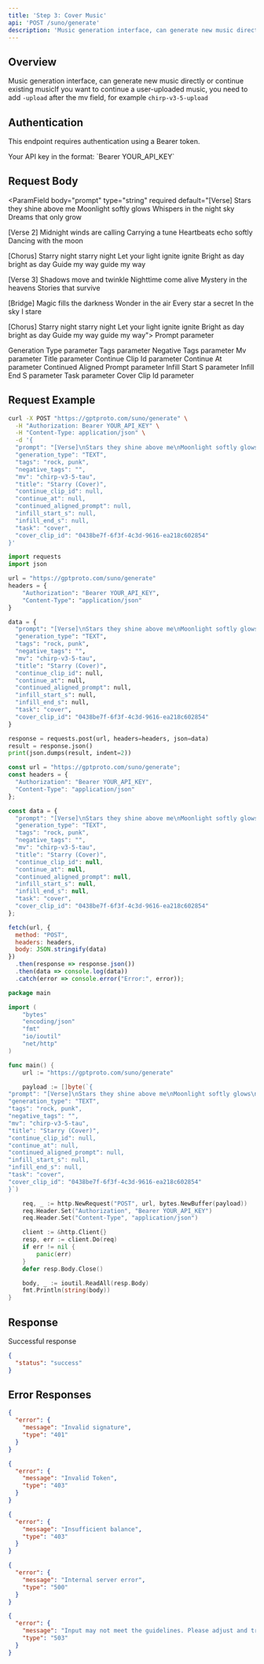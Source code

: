 ```yaml
---
title: 'Step 3: Cover Music'
api: 'POST /suno/generate'
description: 'Music generation interface, can generate new music directly or continue existing musicIf you want to continue a user-uploaded music, you need to add `-upload` after the mv field, for example `chirp-v3-5-upload`'
---
```


## Overview

Music generation interface, can generate new music directly or continue existing musicIf you want to continue a user-uploaded music, you need to add `-upload` after the mv field, for example `chirp-v3-5-upload`

## Authentication

This endpoint requires authentication using a Bearer token.

<ParamField header="Authorization" type="string" required default="sk-***********">
  Your API key in the format: `Bearer YOUR_API_KEY`
</ParamField>

## Request Body

<ParamField body="prompt" type="string" required default="[Verse]
Stars they shine above me
Moonlight softly glows
Whispers in the night sky
Dreams that only grow

[Verse 2]
Midnight winds are calling
Carrying a tune
Heartbeats echo softly
Dancing with the moon

[Chorus]
Starry night starry night
Let your light ignite ignite
Bright as day bright as day
Guide my way guide my way

[Verse 3]
Shadows move and twinkle
Nighttime come alive
Mystery in the heavens
Stories that survive

[Bridge]
Magic fills the darkness
Wonder in the air
Every star a secret
In the sky I stare

[Chorus]
Starry night starry night
Let your light ignite ignite
Bright as day bright as day
Guide my way guide my way">
  Prompt parameter
</ParamField>

<ParamField body="generation_type" type="string"  default="TEXT">
  Generation Type parameter
</ParamField>

<ParamField body="tags" type="string"  default="rock, punk">
  Tags parameter
</ParamField>

<ParamField body="negative_tags" type="string"  default="">
  Negative Tags parameter
</ParamField>

<ParamField body="mv" type="string"  default="chirp-v3-5-tau">
  Mv parameter
</ParamField>

<ParamField body="title" type="string"  default="Starry (Cover)">
  Title parameter
</ParamField>

<ParamField body="continue_clip_id" type="string"  default="None">
  Continue Clip Id parameter
</ParamField>

<ParamField body="continue_at" type="string"  default="None">
  Continue At parameter
</ParamField>

<ParamField body="continued_aligned_prompt" type="string"  default="None">
  Continued Aligned Prompt parameter
</ParamField>

<ParamField body="infill_start_s" type="string"  default="None">
  Infill Start S parameter
</ParamField>

<ParamField body="infill_end_s" type="string"  default="None">
  Infill End S parameter
</ParamField>

<ParamField body="task" type="string"  default="cover">
  Task parameter
</ParamField>

<ParamField body="cover_clip_id" type="string"  default="0438be7f-6f3f-4c3d-9616-ea218c602854">
  Cover Clip Id parameter
</ParamField>

## Request Example

<CodeGroup>

```bash cURL
curl -X POST "https://gptproto.com/suno/generate" \
  -H "Authorization: Bearer YOUR_API_KEY" \
  -H "Content-Type: application/json" \
  -d '{
  "prompt": "[Verse]\nStars they shine above me\nMoonlight softly glows\nWhispers in the night sky\nDreams that only grow\n\n[Verse 2]\nMidnight winds are calling\nCarrying a tune\nHeartbeats echo softly\nDancing with the moon\n\n[Chorus]\nStarry night starry night\nLet your light ignite ignite\nBright as day bright as day\nGuide my way guide my way\n\n[Verse 3]\nShadows move and twinkle\nNighttime come alive\nMystery in the heavens\nStories that survive\n\n[Bridge]\nMagic fills the darkness\nWonder in the air\nEvery star a secret\nIn the sky I stare\n\n[Chorus]\nStarry night starry night\nLet your light ignite ignite\nBright as day bright as day\nGuide my way guide my way",
  "generation_type": "TEXT",
  "tags": "rock, punk",
  "negative_tags": "",
  "mv": "chirp-v3-5-tau",
  "title": "Starry (Cover)",
  "continue_clip_id": null,
  "continue_at": null,
  "continued_aligned_prompt": null,
  "infill_start_s": null,
  "infill_end_s": null,
  "task": "cover",
  "cover_clip_id": "0438be7f-6f3f-4c3d-9616-ea218c602854"
}'
```

```python Python
import requests
import json

url = "https://gptproto.com/suno/generate"
headers = {
    "Authorization": "Bearer YOUR_API_KEY",
    "Content-Type": "application/json"
}

data = {
  "prompt": "[Verse]\nStars they shine above me\nMoonlight softly glows\nWhispers in the night sky\nDreams that only grow\n\n[Verse 2]\nMidnight winds are calling\nCarrying a tune\nHeartbeats echo softly\nDancing with the moon\n\n[Chorus]\nStarry night starry night\nLet your light ignite ignite\nBright as day bright as day\nGuide my way guide my way\n\n[Verse 3]\nShadows move and twinkle\nNighttime come alive\nMystery in the heavens\nStories that survive\n\n[Bridge]\nMagic fills the darkness\nWonder in the air\nEvery star a secret\nIn the sky I stare\n\n[Chorus]\nStarry night starry night\nLet your light ignite ignite\nBright as day bright as day\nGuide my way guide my way",
  "generation_type": "TEXT",
  "tags": "rock, punk",
  "negative_tags": "",
  "mv": "chirp-v3-5-tau",
  "title": "Starry (Cover)",
  "continue_clip_id": null,
  "continue_at": null,
  "continued_aligned_prompt": null,
  "infill_start_s": null,
  "infill_end_s": null,
  "task": "cover",
  "cover_clip_id": "0438be7f-6f3f-4c3d-9616-ea218c602854"
}

response = requests.post(url, headers=headers, json=data)
result = response.json()
print(json.dumps(result, indent=2))
```

```javascript JavaScript
const url = "https://gptproto.com/suno/generate";
const headers = {
  "Authorization": "Bearer YOUR_API_KEY",
  "Content-Type": "application/json"
};

const data = {
  "prompt": "[Verse]\nStars they shine above me\nMoonlight softly glows\nWhispers in the night sky\nDreams that only grow\n\n[Verse 2]\nMidnight winds are calling\nCarrying a tune\nHeartbeats echo softly\nDancing with the moon\n\n[Chorus]\nStarry night starry night\nLet your light ignite ignite\nBright as day bright as day\nGuide my way guide my way\n\n[Verse 3]\nShadows move and twinkle\nNighttime come alive\nMystery in the heavens\nStories that survive\n\n[Bridge]\nMagic fills the darkness\nWonder in the air\nEvery star a secret\nIn the sky I stare\n\n[Chorus]\nStarry night starry night\nLet your light ignite ignite\nBright as day bright as day\nGuide my way guide my way",
  "generation_type": "TEXT",
  "tags": "rock, punk",
  "negative_tags": "",
  "mv": "chirp-v3-5-tau",
  "title": "Starry (Cover)",
  "continue_clip_id": null,
  "continue_at": null,
  "continued_aligned_prompt": null,
  "infill_start_s": null,
  "infill_end_s": null,
  "task": "cover",
  "cover_clip_id": "0438be7f-6f3f-4c3d-9616-ea218c602854"
};

fetch(url, {
  method: "POST",
  headers: headers,
  body: JSON.stringify(data)
})
  .then(response => response.json())
  .then(data => console.log(data))
  .catch(error => console.error("Error:", error));
```

```go Go
package main

import (
    "bytes"
    "encoding/json"
    "fmt"
    "io/ioutil"
    "net/http"
)

func main() {
    url := "https://gptproto.com/suno/generate"

    payload := []byte(`{
"prompt": "[Verse]\nStars they shine above me\nMoonlight softly glows\nWhispers in the night sky\nDreams that only grow\n\n[Verse 2]\nMidnight winds are calling\nCarrying a tune\nHeartbeats echo softly\nDancing with the moon\n\n[Chorus]\nStarry night starry night\nLet your light ignite ignite\nBright as day bright as day\nGuide my way guide my way\n\n[Verse 3]\nShadows move and twinkle\nNighttime come alive\nMystery in the heavens\nStories that survive\n\n[Bridge]\nMagic fills the darkness\nWonder in the air\nEvery star a secret\nIn the sky I stare\n\n[Chorus]\nStarry night starry night\nLet your light ignite ignite\nBright as day bright as day\nGuide my way guide my way",
"generation_type": "TEXT",
"tags": "rock, punk",
"negative_tags": "",
"mv": "chirp-v3-5-tau",
"title": "Starry (Cover)",
"continue_clip_id": null,
"continue_at": null,
"continued_aligned_prompt": null,
"infill_start_s": null,
"infill_end_s": null,
"task": "cover",
"cover_clip_id": "0438be7f-6f3f-4c3d-9616-ea218c602854"
}`)

    req, _ := http.NewRequest("POST", url, bytes.NewBuffer(payload))
    req.Header.Set("Authorization", "Bearer YOUR_API_KEY")
    req.Header.Set("Content-Type", "application/json")

    client := &http.Client{}
    resp, err := client.Do(req)
    if err != nil {
        panic(err)
    }
    defer resp.Body.Close()

    body, _ := ioutil.ReadAll(resp.Body)
    fmt.Println(string(body))
}
```

</CodeGroup>

## Response

<ResponseField name="Success" type="200">
  Successful response

```json
{
  "status": "success"
}
```
</ResponseField>

## Error Responses

<ResponseExample>

```json 401 - Invalid signature
{
  "error": {
    "message": "Invalid signature",
    "type": "401"
  }
}
```

```json 403 - Invalid Token
{
  "error": {
    "message": "Invalid Token",
    "type": "403"
  }
}
```

```json 403 - Insufficient balance
{
  "error": {
    "message": "Insufficient balance",
    "type": "403"
  }
}
```

```json 500 - Internal server error
{
  "error": {
    "message": "Internal server error",
    "type": "500"
  }
}
```

```json 503 - Content policy violation
{
  "error": {
    "message": "Input may not meet the guidelines. Please adjust and try again.",
    "type": "503"
  }
}
```

</ResponseExample>

